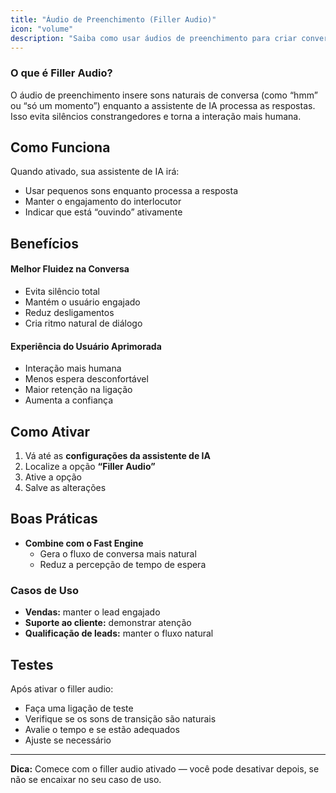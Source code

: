 ```yaml
---
title: "Áudio de Preenchimento (Filler Audio)"
icon: "volume"
description: "Saiba como usar áudios de preenchimento para criar conversas mais naturais com sua assistente de IA"
---
```


### O que é Filler Audio?

O áudio de preenchimento insere sons naturais de conversa (como “hmm” ou “só um momento”) enquanto a assistente de IA processa as respostas. Isso evita silêncios constrangedores e torna a interação mais humana.

## Como Funciona

Quando ativado, sua assistente de IA irá:

- Usar pequenos sons enquanto processa a resposta
- Manter o engajamento do interlocutor
- Indicar que está “ouvindo” ativamente

## Benefícios

#### Melhor Fluidez na Conversa

- Evita silêncio total
- Mantém o usuário engajado
- Reduz desligamentos
- Cria ritmo natural de diálogo

#### Experiência do Usuário Aprimorada

- Interação mais humana
- Menos espera desconfortável
- Maior retenção na ligação
- Aumenta a confiança

## Como Ativar

1. Vá até as **configurações da assistente de IA**
2. Localize a opção **“Filler Audio”**
3. Ative a opção
4. Salve as alterações

## Boas Práticas

- **Combine com o Fast Engine**
  - Gera o fluxo de conversa mais natural
  - Reduz a percepção de tempo de espera

### Casos de Uso

- **Vendas:** manter o lead engajado
- **Suporte ao cliente:** demonstrar atenção
- **Qualificação de leads:** manter o fluxo natural

## Testes

Após ativar o filler audio:

- Faça uma ligação de teste
- Verifique se os sons de transição são naturais
- Avalie o tempo e se estão adequados
- Ajuste se necessário

---

**Dica:** Comece com o filler audio ativado — você pode desativar depois, se não se encaixar no seu caso de uso.